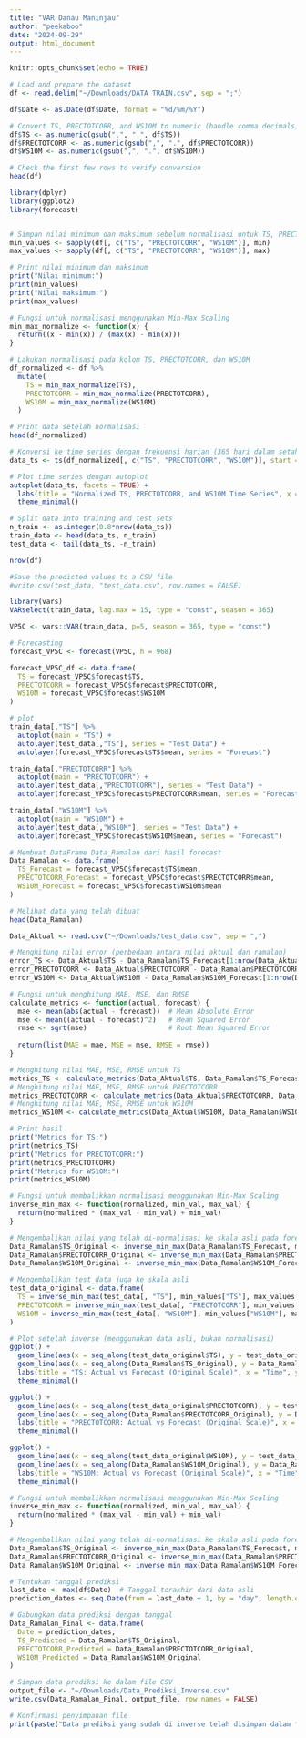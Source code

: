 ```yaml
---
title: "VAR Danau Maninjau"
author: "peekaboo"
date: "2024-09-29"
output: html_document
---
```


```r
knitr::opts_chunk$set(echo = TRUE)
```

```r
# Load and prepare the dataset
df <- read.delim("~/Downloads/DATA TRAIN.csv", sep = ";")

df$Date <- as.Date(df$Date, format = "%d/%m/%Y")

# Convert TS, PRECTOTCORR, and WS10M to numeric (handle comma decimals)
df$TS <- as.numeric(gsub(",", ".", df$TS))
df$PRECTOTCORR <- as.numeric(gsub(",", ".", df$PRECTOTCORR))
df$WS10M <- as.numeric(gsub(",", ".", df$WS10M))

# Check the first few rows to verify conversion
head(df)

```

```r
library(dplyr)
library(ggplot2)
library(forecast)


# Simpan nilai minimum dan maksimum sebelum normalisasi untuk TS, PRECTOTCORR, dan WS10M
min_values <- sapply(df[, c("TS", "PRECTOTCORR", "WS10M")], min)
max_values <- sapply(df[, c("TS", "PRECTOTCORR", "WS10M")], max)

# Print nilai minimum dan maksimum
print("Nilai minimum:")
print(min_values)
print("Nilai maksimum:")
print(max_values)

# Fungsi untuk normalisasi menggunakan Min-Max Scaling
min_max_normalize <- function(x) {
  return((x - min(x)) / (max(x) - min(x)))
}

# Lakukan normalisasi pada kolom TS, PRECTOTCORR, dan WS10M
df_normalized <- df %>%
  mutate(
    TS = min_max_normalize(TS),
    PRECTOTCORR = min_max_normalize(PRECTOTCORR),
    WS10M = min_max_normalize(WS10M)
  )

# Print data setelah normalisasi
head(df_normalized)

# Konversi ke time series dengan frekuensi harian (365 hari dalam setahun)
data_ts <- ts(df_normalized[, c("TS", "PRECTOTCORR", "WS10M")], start = c(2016, 07, 20), frequency = 365)

# Plot time series dengan autoplot
autoplot(data_ts, facets = TRUE) +
  labs(title = "Normalized TS, PRECTOTCORR, and WS10M Time Series", x = "Time", y = "Normalized Value") +
  theme_minimal()
```


```r
# Split data into training and test sets
n_train <- as.integer(0.8*nrow(data_ts))
train_data <- head(data_ts, n_train)
test_data <- tail(data_ts, -n_train)
```


```r
nrow(df)
```


```r
#Save the predicted values to a CSV file
#write.csv(test_data, "test_data.csv", row.names = FALSE)
```

```r
library(vars)
VARselect(train_data, lag.max = 15, type = "const", season = 365)
```

```r
VP5C <- vars::VAR(train_data, p=5, season = 365, type = "const")
```

```r
# Forecasting
forecast_VP5C <- forecast(VP5C, h = 968)

forecast_VP5C_df <- data.frame(
  TS = forecast_VP5C$forecast$TS,
  PRECTOTCORR = forecast_VP5C$forecast$PRECTOTCORR,
  WS10M = forecast_VP5C$forecast$WS10M
)
```


```r
# plot 
train_data[,"TS"] %>% 
  autoplot(main = "TS") +
  autolayer(test_data[,"TS"], series = "Test Data") +
  autolayer(forecast_VP5C$forecast$TS$mean, series = "Forecast")

train_data[,"PRECTOTCORR"] %>% 
  autoplot(main = "PRECTOTCORR") +
  autolayer(test_data[,"PRECTOTCORR"], series = "Test Data") +
  autolayer(forecast_VP5C$forecast$PRECTOTCORR$mean, series = "Forecast")

train_data[,"WS10M"] %>% 
  autoplot(main = "WS10M") +
  autolayer(test_data[,"WS10M"], series = "Test Data") +
  autolayer(forecast_VP5C$forecast$WS10M$mean, series = "Forecast")
```

```r
# Membuat DataFrame Data_Ramalan dari hasil forecast
Data_Ramalan <- data.frame(
  TS_Forecast = forecast_VP5C$forecast$TS$mean,
  PRECTOTCORR_Forecast = forecast_VP5C$forecast$PRECTOTCORR$mean,
  WS10M_Forecast = forecast_VP5C$forecast$WS10M$mean
)

# Melihat data yang telah dibuat
head(Data_Ramalan)
```

```r
Data_Aktual <- read.csv("~/Downloads/test_data.csv", sep = ",")
```
```r
# Menghitung nilai error (perbedaan antara nilai aktual dan ramalan)
error_TS <- Data_Aktual$TS - Data_Ramalan$TS_Forecast[1:nrow(Data_Aktual)]
error_PRECTOTCORR <- Data_Aktual$PRECTOTCORR - Data_Ramalan$PRECTOTCORR_Forecast[1:nrow(Data_Aktual)]
error_WS10M <- Data_Aktual$WS10M - Data_Ramalan$WS10M_Forecast[1:nrow(Data_Aktual)]

# Fungsi untuk menghitung MAE, MSE, dan RMSE
calculate_metrics <- function(actual, forecast) {
  mae <- mean(abs(actual - forecast))  # Mean Absolute Error
  mse <- mean((actual - forecast)^2)   # Mean Squared Error
  rmse <- sqrt(mse)                    # Root Mean Squared Error
  
  return(list(MAE = mae, MSE = mse, RMSE = rmse))
}

# Menghitung nilai MAE, MSE, RMSE untuk TS
metrics_TS <- calculate_metrics(Data_Aktual$TS, Data_Ramalan$TS_Forecast[1:nrow(Data_Aktual)])
# Menghitung nilai MAE, MSE, RMSE untuk PRECTOTCORR
metrics_PRECTOTCORR <- calculate_metrics(Data_Aktual$PRECTOTCORR, Data_Ramalan$PRECTOTCORR_Forecast[1:nrow(Data_Aktual)])
# Menghitung nilai MAE, MSE, RMSE untuk WS10M
metrics_WS10M <- calculate_metrics(Data_Aktual$WS10M, Data_Ramalan$WS10M_Forecast[1:nrow(Data_Aktual)])

# Print hasil
print("Metrics for TS:")
print(metrics_TS)
print("Metrics for PRECTOTCORR:")
print(metrics_PRECTOTCORR)
print("Metrics for WS10M:")
print(metrics_WS10M)
```
```r
# Fungsi untuk membalikkan normalisasi menggunakan Min-Max Scaling
inverse_min_max <- function(normalized, min_val, max_val) {
  return(normalized * (max_val - min_val) + min_val)
}

# Mengembalikan nilai yang telah di-normalisasi ke skala asli pada forecast
Data_Ramalan$TS_Original <- inverse_min_max(Data_Ramalan$TS_Forecast, min_values["TS"], max_values["TS"])
Data_Ramalan$PRECTOTCORR_Original <- inverse_min_max(Data_Ramalan$PRECTOTCORR_Forecast, min_values["PRECTOTCORR"], max_values["PRECTOTCORR"])
Data_Ramalan$WS10M_Original <- inverse_min_max(Data_Ramalan$WS10M_Forecast, min_values["WS10M"], max_values["WS10M"])

# Mengembalikan test_data juga ke skala asli
test_data_original <- data.frame(
  TS = inverse_min_max(test_data[, "TS"], min_values["TS"], max_values["TS"]),
  PRECTOTCORR = inverse_min_max(test_data[, "PRECTOTCORR"], min_values["PRECTOTCORR"], max_values["PRECTOTCORR"]),
  WS10M = inverse_min_max(test_data[, "WS10M"], min_values["WS10M"], max_values["WS10M"])
)

# Plot setelah inverse (menggunakan data asli, bukan normalisasi)
ggplot() +
  geom_line(aes(x = seq_along(test_data_original$TS), y = test_data_original$TS), color = "blue", linetype = "dashed") +
  geom_line(aes(x = seq_along(Data_Ramalan$TS_Original), y = Data_Ramalan$TS_Original), color = "red") +
  labs(title = "TS: Actual vs Forecast (Original Scale)", x = "Time", y = "TS") +
  theme_minimal()

ggplot() +
  geom_line(aes(x = seq_along(test_data_original$PRECTOTCORR), y = test_data_original$PRECTOTCORR), color = "blue", linetype = "dashed") +
  geom_line(aes(x = seq_along(Data_Ramalan$PRECTOTCORR_Original), y = Data_Ramalan$PRECTOTCORR_Original), color = "red") +
  labs(title = "PRECTOTCORR: Actual vs Forecast (Original Scale)", x = "Time", y = "PRECTOTCORR") +
  theme_minimal()

ggplot() +
  geom_line(aes(x = seq_along(test_data_original$WS10M), y = test_data_original$WS10M), color = "blue", linetype = "dashed") +
  geom_line(aes(x = seq_along(Data_Ramalan$WS10M_Original), y = Data_Ramalan$WS10M_Original), color = "red") +
  labs(title = "WS10M: Actual vs Forecast (Original Scale)", x = "Time", y = "WS10M") +
  theme_minimal()


```

```r
# Fungsi untuk membalikkan normalisasi menggunakan Min-Max Scaling
inverse_min_max <- function(normalized, min_val, max_val) {
  return(normalized * (max_val - min_val) + min_val)
}

# Mengembalikan nilai yang telah di-normalisasi ke skala asli pada forecast
Data_Ramalan$TS_Original <- inverse_min_max(Data_Ramalan$TS_Forecast, min_values["TS"], max_values["TS"])
Data_Ramalan$PRECTOTCORR_Original <- inverse_min_max(Data_Ramalan$PRECTOTCORR_Forecast, min_values["PRECTOTCORR"], max_values["PRECTOTCORR"])
Data_Ramalan$WS10M_Original <- inverse_min_max(Data_Ramalan$WS10M_Forecast, min_values["WS10M"], max_values["WS10M"])

# Tentukan tanggal prediksi
last_date <- max(df$Date)  # Tanggal terakhir dari data asli
prediction_dates <- seq.Date(from = last_date + 1, by = "day", length.out = nrow(Data_Ramalan))

# Gabungkan data prediksi dengan tanggal
Data_Ramalan_Final <- data.frame(
  Date = prediction_dates,
  TS_Predicted = Data_Ramalan$TS_Original,
  PRECTOTCORR_Predicted = Data_Ramalan$PRECTOTCORR_Original,
  WS10M_Predicted = Data_Ramalan$WS10M_Original
)

# Simpan data prediksi ke dalam file CSV
output_file <- "~/Downloads/Data_Prediksi_Inverse.csv"
write.csv(Data_Ramalan_Final, output_file, row.names = FALSE)

# Konfirmasi penyimpanan file
print(paste("Data prediksi yang sudah di inverse telah disimpan dalam file", output_file))

```

